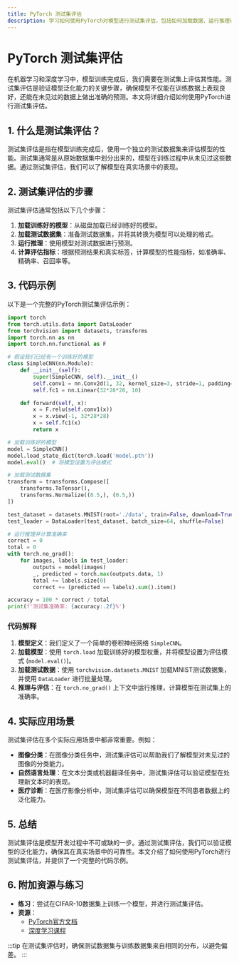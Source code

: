 ```yaml
---
title: PyTorch 测试集评估
description: 学习如何使用PyTorch对模型进行测试集评估，包括如何加载数据、运行推理以及计算评估指标。
---
```


# PyTorch 测试集评估

在机器学习和深度学习中，模型训练完成后，我们需要在测试集上评估其性能。测试集评估是验证模型泛化能力的关键步骤，确保模型不仅能在训练数据上表现良好，还能在未见过的数据上做出准确的预测。本文将详细介绍如何使用PyTorch进行测试集评估。

## 1. 什么是测试集评估？

测试集评估是指在模型训练完成后，使用一个独立的测试数据集来评估模型的性能。测试集通常是从原始数据集中划分出来的，模型在训练过程中从未见过这些数据。通过测试集评估，我们可以了解模型在真实场景中的表现。

## 2. 测试集评估的步骤

测试集评估通常包括以下几个步骤：

1. **加载训练好的模型**：从磁盘加载已经训练好的模型。
2. **加载测试数据集**：准备测试数据集，并将其转换为模型可以处理的格式。
3. **运行推理**：使用模型对测试数据进行预测。
4. **计算评估指标**：根据预测结果和真实标签，计算模型的性能指标，如准确率、精确率、召回率等。

## 3. 代码示例

以下是一个完整的PyTorch测试集评估示例：

```python
import torch
from torch.utils.data import DataLoader
from torchvision import datasets, transforms
import torch.nn as nn
import torch.nn.functional as F

# 假设我们已经有一个训练好的模型
class SimpleCNN(nn.Module):
    def __init__(self):
        super(SimpleCNN, self).__init__()
        self.conv1 = nn.Conv2d(1, 32, kernel_size=3, stride=1, padding=1)
        self.fc1 = nn.Linear(32*28*28, 10)

    def forward(self, x):
        x = F.relu(self.conv1(x))
        x = x.view(-1, 32*28*28)
        x = self.fc1(x)
        return x

# 加载训练好的模型
model = SimpleCNN()
model.load_state_dict(torch.load('model.pth'))
model.eval()  # 将模型设置为评估模式

# 加载测试数据集
transform = transforms.Compose([
    transforms.ToTensor(),
    transforms.Normalize((0.5,), (0.5,))
])

test_dataset = datasets.MNIST(root='./data', train=False, download=True, transform=transform)
test_loader = DataLoader(test_dataset, batch_size=64, shuffle=False)

# 运行推理并计算准确率
correct = 0
total = 0
with torch.no_grad():
    for images, labels in test_loader:
        outputs = model(images)
        _, predicted = torch.max(outputs.data, 1)
        total += labels.size(0)
        correct += (predicted == labels).sum().item()

accuracy = 100 * correct / total
print(f'测试集准确率: {accuracy:.2f}%')
```

### 代码解释

1. **模型定义**：我们定义了一个简单的卷积神经网络 `SimpleCNN`。
2. **加载模型**：使用 `torch.load` 加载训练好的模型权重，并将模型设置为评估模式 (`model.eval()`)。
3. **加载测试数据**：使用 `torchvision.datasets.MNIST` 加载MNIST测试数据集，并使用 `DataLoader` 进行批量处理。
4. **推理与评估**：在 `torch.no_grad()` 上下文中运行推理，计算模型在测试集上的准确率。

## 4. 实际应用场景

测试集评估在多个实际应用场景中都非常重要。例如：

- **图像分类**：在图像分类任务中，测试集评估可以帮助我们了解模型对未见过的图像的分类能力。
- **自然语言处理**：在文本分类或机器翻译任务中，测试集评估可以验证模型在处理新文本时的表现。
- **医疗诊断**：在医疗影像分析中，测试集评估可以确保模型在不同患者数据上的泛化能力。

## 5. 总结

测试集评估是模型开发过程中不可或缺的一步。通过测试集评估，我们可以验证模型的泛化能力，确保其在真实场景中的可靠性。本文介绍了如何使用PyTorch进行测试集评估，并提供了一个完整的代码示例。

## 6. 附加资源与练习

- **练习**：尝试在CIFAR-10数据集上训练一个模型，并进行测试集评估。
- **资源**：
  - [PyTorch官方文档](https://pytorch.org/docs/stable/index.html)
  - [深度学习课程](https://www.deeplearning.ai)

:::tip
在测试集评估时，确保测试数据集与训练数据集来自相同的分布，以避免偏差。
:::